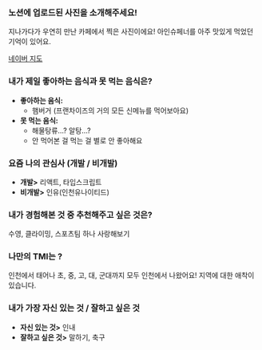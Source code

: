### 노션에 업로드된 사진을 소개해주세요!

지나가다가 우연히 만난 카페에서 찍은 사진이에요! 아인슈페너를 아주 맛있게 먹었던 기억이 있어요.

[네이버 지도](https://naver.me/xEAmE8Sx)

### 내가 제일 좋아하는 음식과 못 먹는 음식은?

- **좋아하는 음식:**
  - 햄버거 (프랜차이즈의 거의 모든 신메뉴를 먹어보아요)
- **못 먹는 음식:**
  - 해물탕류…? 알탕…?
  - 안 먹어본 걸 먹는 걸 별로 안 좋아해요

### 요즘 나의 관심사 (개발 / 비개발)

- **개발>** 리액트, 타입스크립트
- **비개발>** 인유(인천유나이티드)

### 내가 경험해본 것 중 추천해주고 싶은 것은?

수영, 클라이밍, 스포츠팀 하나 사랑해보기

### 나만의 TMI는 ?

인천에서 태어나 초, 중, 고, 대, 군대까지 모두 인천에서 나왔어요! 지역에 대한 애착이 있습니다.

### 내가 가장 자신 있는 것 / 잘하고 싶은 것

- **자신 있는 것>** 인내
- **잘하고 싶은 것>** 말하기, 축구
